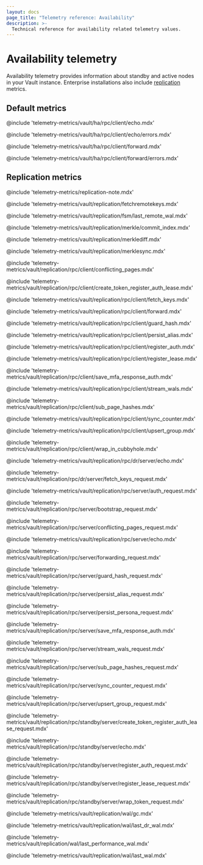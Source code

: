 ```yaml
---
layout: docs
page_title: "Telemetry reference: Availability"
description: >-
  Technical reference for availability related telemetry values.
---
```


# Availability telemetry

Availability telemetry provides information about standby and active nodes in
your Vault instance. Enterprise installations also include
[replication](/vault/docs/enterprise/replication) metrics.

## Default metrics

@include 'telemetry-metrics/vault/ha/rpc/client/echo.mdx'

@include 'telemetry-metrics/vault/ha/rpc/client/echo/errors.mdx'

@include 'telemetry-metrics/vault/ha/rpc/client/forward.mdx'

@include 'telemetry-metrics/vault/ha/rpc/client/forward/errors.mdx'

## Replication metrics <EnterpriseAlert product="vault" inline />

@include 'telemetry-metrics/replication-note.mdx'

@include 'telemetry-metrics/vault/replication/fetchremotekeys.mdx'

@include 'telemetry-metrics/vault/replication/fsm/last_remote_wal.mdx'

@include 'telemetry-metrics/vault/replication/merkle/commit_index.mdx'

@include 'telemetry-metrics/vault/replication/merklediff.mdx'

@include 'telemetry-metrics/vault/replication/merklesync.mdx'

@include 'telemetry-metrics/vault/replication/rpc/client/conflicting_pages.mdx'

@include 'telemetry-metrics/vault/replication/rpc/client/create_token_register_auth_lease.mdx'

@include 'telemetry-metrics/vault/replication/rpc/client/fetch_keys.mdx'

@include 'telemetry-metrics/vault/replication/rpc/client/forward.mdx'

@include 'telemetry-metrics/vault/replication/rpc/client/guard_hash.mdx'

@include 'telemetry-metrics/vault/replication/rpc/client/persist_alias.mdx'

@include 'telemetry-metrics/vault/replication/rpc/client/register_auth.mdx'

@include 'telemetry-metrics/vault/replication/rpc/client/register_lease.mdx'

@include 'telemetry-metrics/vault/replication/rpc/client/save_mfa_response_auth.mdx'

@include 'telemetry-metrics/vault/replication/rpc/client/stream_wals.mdx'

@include 'telemetry-metrics/vault/replication/rpc/client/sub_page_hashes.mdx'

@include 'telemetry-metrics/vault/replication/rpc/client/sync_counter.mdx'

@include 'telemetry-metrics/vault/replication/rpc/client/upsert_group.mdx'

@include 'telemetry-metrics/vault/replication/rpc/client/wrap_in_cubbyhole.mdx'

@include 'telemetry-metrics/vault/replication/rpc/dr/server/echo.mdx'

@include 'telemetry-metrics/vault/replication/rpc/dr/server/fetch_keys_request.mdx'

@include 'telemetry-metrics/vault/replication/rpc/server/auth_request.mdx'

@include 'telemetry-metrics/vault/replication/rpc/server/bootstrap_request.mdx'

@include 'telemetry-metrics/vault/replication/rpc/server/conflicting_pages_request.mdx'

@include 'telemetry-metrics/vault/replication/rpc/server/echo.mdx'

@include 'telemetry-metrics/vault/replication/rpc/server/forwarding_request.mdx'

@include 'telemetry-metrics/vault/replication/rpc/server/guard_hash_request.mdx'

@include 'telemetry-metrics/vault/replication/rpc/server/persist_alias_request.mdx'

@include 'telemetry-metrics/vault/replication/rpc/server/persist_persona_request.mdx'

@include 'telemetry-metrics/vault/replication/rpc/server/save_mfa_response_auth.mdx'

@include 'telemetry-metrics/vault/replication/rpc/server/stream_wals_request.mdx'

@include 'telemetry-metrics/vault/replication/rpc/server/sub_page_hashes_request.mdx'

@include 'telemetry-metrics/vault/replication/rpc/server/sync_counter_request.mdx'

@include 'telemetry-metrics/vault/replication/rpc/server/upsert_group_request.mdx'

@include 'telemetry-metrics/vault/replication/rpc/standby/server/create_token_register_auth_lease_request.mdx'

@include 'telemetry-metrics/vault/replication/rpc/standby/server/echo.mdx'

@include 'telemetry-metrics/vault/replication/rpc/standby/server/register_auth_request.mdx'

@include 'telemetry-metrics/vault/replication/rpc/standby/server/register_lease_request.mdx'

@include 'telemetry-metrics/vault/replication/rpc/standby/server/wrap_token_request.mdx'

@include 'telemetry-metrics/vault/replication/wal/gc.mdx'

@include 'telemetry-metrics/vault/replication/wal/last_dr_wal.mdx'

@include 'telemetry-metrics/vault/replication/wal/last_performance_wal.mdx'

@include 'telemetry-metrics/vault/replication/wal/last_wal.mdx'
